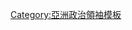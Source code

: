 {{Navbox
|name   = 尼泊爾國家元首
|title  = [[尼泊尔]]{{le|尼泊爾國家元首列表|List of heads of state of Nepal|國家元首}}
|state = {{{state|collapsed}}}
|listclass = hlist
|below = <nowiki>§</nowiki>代理國家元首
|titlestyle = background:lightsteelblue;
|belowstyle = background:lightsteelblue;
|groupstyle = background:lightsteelblue; line-height:1.1em;

|group1 = [[尼泊尔君主列表|君主]]
|list1 =  
* [[普利特维·纳拉扬·沙阿]]
* [[普拉塔·辛格·沙阿]]
* [[拉納·巴哈都爾·沙阿]]
* {{le|吉爾凡·尤達·比克拉姆·沙阿|Girvan Yuddha Bikram Shah}}
* {{le|拉仁德拉·比克拉姆·沙阿|Rajendra Bikram Shah}}
* {{le|蘇仁德拉·比克拉姆·沙阿|Surendra Bikram Shah}}
* {{le|巴里斯威·比爾·比克拉姆·沙阿|Prithvi Bir Bikram Shah}}
* [[特里布万|特里布萬·比爾·比克拉姆·沙阿]]
* [[贾南德拉|賈南德拉·比爾·比克拉姆·沙阿]]
* [[特里布万|特里布萬·比爾·比克拉姆·沙阿]]
* [[马亨德拉|馬亨德拉·比爾·比克拉姆·沙阿]]
* [[畢蘭德拉|畢蘭德拉·比爾·比克拉姆·沙阿]]
* [[狄潘德拉|狄潘德拉·比爾·比克拉姆·沙阿]]
* [[贾南德拉|賈南德拉·比爾·比克拉姆·沙阿]]

|group2 = [[尼泊尔总统|總統]]
|list2 =  
* [[吉里贾·普拉萨德·柯伊拉腊]]{{small|§}}
* [[拉姆·巴兰·亚达夫]]
* [[比迪娅·戴维·班达里]]

|image2  = [[Image:Coat of arms of Nepal.svg|100px]]
}}<noinclude>
{{collapsible option}}
[[Category:亞洲政治領袖模板]]
</noinclude>